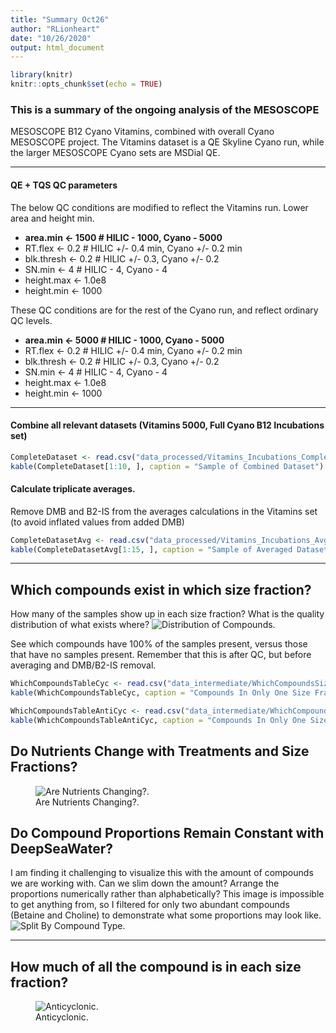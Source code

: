 ```yaml
---
title: "Summary Oct26"
author: "RLionheart"
date: "10/26/2020"
output: html_document
---
```


```r
library(knitr)
knitr::opts_chunk$set(echo = TRUE)
```

### This is a summary of the ongoing analysis of the MESOSCOPE 
MESOSCOPE B12 Cyano Vitamins, combined with overall Cyano MESOSCOPE project.
The Vitamins dataset is a QE Skyline Cyano run, while the larger MESOSCOPE Cyano sets are 
MSDial QE. 

---

#### QE + TQS QC parameters

The below QC conditions are modified to reflect the Vitamins run. Lower area and height min.

* **area.min   <- 1500 # HILIC - 1000, Cyano - 5000**
* RT.flex    <- 0.2 # HILIC +/- 0.4 min, Cyano +/- 0.2 min
* blk.thresh <- 0.2 # HILIC +/- 0.3, Cyano +/- 0.2
* SN.min     <- 4 # HILIC - 4, Cyano - 4
* height.max <- 1.0e8
* height.min <- 1000

These QC conditions are for the rest of the Cyano run, and reflect ordinary QC levels. 

* **area.min   <- 5000 # HILIC - 1000, Cyano - 5000**
* RT.flex    <- 0.2 # HILIC +/- 0.4 min, Cyano +/- 0.2 min
* blk.thresh <- 0.2 # HILIC +/- 0.3, Cyano +/- 0.2
* SN.min     <- 4 # HILIC - 4, Cyano - 4
* height.max <- 1.0e8
* height.min <- 1000

---

#### Combine all relevant datasets (Vitamins 5000, Full Cyano B12 Incubations set)

```r
CompleteDataset <- read.csv("data_processed/Vitamins_Incubations_CompleteDataset.csv")
kable(CompleteDataset[1:10, ], caption = "Sample of Combined Dataset")
```

#### Calculate triplicate averages. 
Remove DMB and B2-IS from the averages calculations in the Vitamins set (to avoid inflated values from added DMB)
```r
CompleteDatasetAvg <- read.csv("data_processed/Vitamins_Incubations_AvgCompleteDataset.csv")
kable(CompleteDatasetAvg[1:15, ], caption = "Sample of Averaged Dataset")
```

---

## Which compounds exist in which size fraction?
How many of the samples show up in each size fraction? What is the quality distribution of what exists where?
![Distribution of Compounds.](figures/Which.Compounds.Present.png)

See which compounds have 100% of the samples present, versus those that have no samples present.
Remember that this is after QC, but before averaging and DMB/B2-IS removal.

```r
WhichCompoundsTableCyc <- read.csv("data_intermediate/WhichCompoundsSizeFraction_Cyclonic.csv")
kable(WhichCompoundsTableCyc, caption = "Compounds In Only One Size Fraction, Cyclonic")

WhichCompoundsTableAntiCyc <- read.csv("data_intermediate/WhichCompoundsSizeFraction_Anticyclonic.csv")
kable(WhichCompoundsTableAntiCyc, caption = "Compounds In Only One Size Fraction, Anticyclonic")
```

## Do Nutrients Change with Treatments and Size Fractions?
![Are Nutrients Changing?.](figures/DoNutrientsChange.png)

## Do Compound Proportions Remain Constant with DeepSeaWater?

I am finding it challenging to visualize this with the amount of compounds we are working with. Can we slim down the amount? Arrange the proportions numerically rather than alphabetically? This image is impossible to get anything from, so I filtered for only two abundant compounds (Betaine and Choline) to demonstrate what some proportions may look like.
![Split By Compound Type.](figures/DoCompoundProportionsChange_CmpdType.png)

---

## How much of all the compound is in each size fraction?
![Anticyclonic.](figures/HowMuchinSizeFractions.png)



